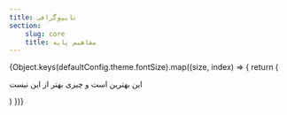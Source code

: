 ```yaml
---
title: تایپوگرافی
section:
    slug: core
    title: مفاهیم پایه
---
```


<Preview>
    {Object.keys(defaultConfig.theme.fontSize).map((size, index) => {
        return (<p key={index} className={`text-${size}`}>این بهترین است و چیزی بهتر از این نیست</p>)
    })}
</Preview>

